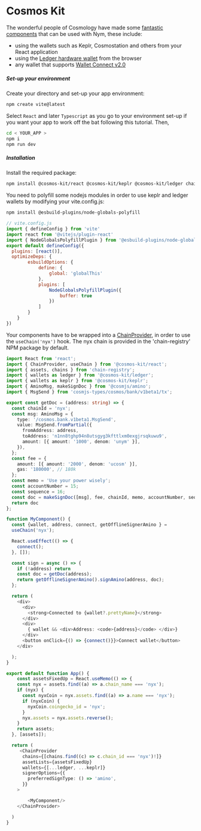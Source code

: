 # Cosmos Kit

The wonderful people of Cosmology have made some [fantastic components](https://cosmoskit.com/) that can be used with
Nym, these include:

- using the wallets such as Keplr, Cosmostation and others from your React application
- using the [Ledger hardware wallet](https://docs.cosmoskit.com/integrating-wallets/ledger) from the browser
- any wallet that supports [Wallet Connect v2.0](https://docs.cosmoskit.com/integrating-wallets/adding-new-wallets)

##### Set-up your environment

Create your directory and set-up your app environment:
```bash
npm create vite@latest
```
Select `React` and later `Typescript` as you go to your environment set-up if you want your app to work off the bat following this tutorial. 
Then, 
```bash
cd < YOUR_APP >
npm i 
npm run dev
```

##### Installation
Install the required package:
```bash
npm install @cosmos-kit/react @cosmos-kit/keplr @cosmos-kit/ledger chain-registry
```

You need to polyfill some nodejs modules in order to use keplr and ledger wallets by modifying your vite.config.js:
```bash
npm install @esbuild-plugins/node-globals-polyfill
```

```js
// vite.config.js
import { defineConfig } from 'vite'
import react from '@vitejs/plugin-react'
import { NodeGlobalsPolyfillPlugin } from '@esbuild-plugins/node-globals-polyfill'
export default defineConfig({
  plugins: [react()],
  optimizeDeps: {
        esbuildOptions: {
            define: {
                global: 'globalThis'
            },
            plugins: [
                NodeGlobalsPolyfillPlugin({
                    buffer: true
                })
            ]
        }
    }
})
```

Your components have to be wrapped into a [ChainProvider](https://docs.cosmoskit.com/chain-provider),
in order to use the `useChain('nyx')` hook. The nyx chain is provided in the 'chain-registry' NPM package by default.

```ts
import React from 'react';
import { ChainProvider, useChain } from '@cosmos-kit/react';
import { assets, chains } from 'chain-registry';
import { wallets as ledger } from '@cosmos-kit/ledger';
import { wallets as keplr } from '@cosmos-kit/keplr';
import { AminoMsg, makeSignDoc } from '@cosmjs/amino';
import { MsgSend } from 'cosmjs-types/cosmos/bank/v1beta1/tx';

export const getDoc = (address: string) => {
  const chainId = 'nyx';
  const msg: AminoMsg = {
    type: '/cosmos.bank.v1beta1.MsgSend',
    value: MsgSend.fromPartial({
      fromAddress: address,
      toAddress: 'n1nn8tghp94n8utsgyg3kfttlxm0exgjrsqkuwu9',
      amount: [{ amount: '1000', denom: 'unym' }],
    }),
  };
  const fee = {
    amount: [{ amount: '2000', denom: 'ucosm' }],
    gas: '180000', // 180k
  };
  const memo = 'Use your power wisely';
  const accountNumber = 15;
  const sequence = 16;
  const doc = makeSignDoc([msg], fee, chainId, memo, accountNumber, sequence);
  return doc
};

function MyComponent() {
  const {wallet, address, connect, getOfflineSignerAmino } =
  useChain('nyx');

  React.useEffect(() => {
    connect();
  }, []);

  const sign = async () => {
    if (!address) return
    const doc = getDoc(address);
    return getOfflineSignerAmino().signAmino(address, doc);
  };

  return (
    <div>
      <div>
        <strong>Connected to {wallet?.prettyName}</strong>
      </div>
      <div>
        { wallet && <div>Address: <code>{address}</code> </div>}
      </div>
      <button onClick={() => {connect()}}>Connect wallet</button>
    </div>

  );
}

export default function App() {
    const assetsFixedUp = React.useMemo(() => {
    const nyx = assets.find((a) => a.chain_name === 'nyx');
    if (nyx) {
      const nyxCoin = nyx.assets.find((a) => a.name === 'nyx');
      if (nyxCoin) {
        nyxCoin.coingecko_id = 'nyx';
      }
      nyx.assets = nyx.assets.reverse();
    }
    return assets;
  }, [assets]);

  return (
     <ChainProvider
      chains={[chains.find((c) => c.chain_id === 'nyx')!]}
      assetLists={assetsFixedUp}
      wallets={[...ledger, ...keplr]}
      signerOptions={{
        preferredSignType: () => 'amino',
      }}
    >

        <MyComponent/>
    </ChainProvider>

  )
}

```
